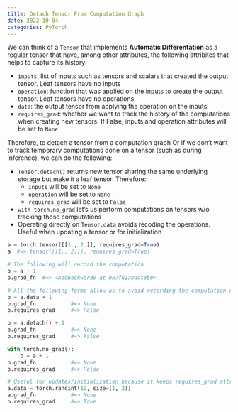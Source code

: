 ```yaml
---
title: Detach Tensor From Computation Graph
date: 2022-10-04
categories: PyTorch
---
```

We can think of a `Tensor` that implements **Automatic Differentation** as a regular tensor that have, among other attributes, the following attribites that helps to capture its history:

- `inputs`: list of inputs such as tensors and scalars that created the output tensor. Leaf tensors have no inputs
- `operation`: function that was applied on the inputs to create the output tensor. Leaf tensors have no operations
- `data`: the output tensor from applying the operation on the inputs
- `requires_grad`: whether we want to track the history of the computations when creating new tensors. If False, inputs and operation attributes will be set to `None`

Therefore, to detach a tensor from a computation graph Or if we don't want to track temporary computations done on a tensor (such as during inference), we can do the following:

- `Tensor.detach()` returns new tensor sharing the same underlying storage but make it a leaf tensor. Therefore:
    - `inputs` will be set to `None`
    - `operation` will be set to `None`
    - `requires_grad` will be set to `False`
- `with torch.no_grad` let's us perform computations on tensors w/o tracking those computations
- Operating directly on `Tensor.data` avoids recoding the operations. Useful when updating a tensor or for initialization

```python
a = torch.tensor([[1., 2.]], requires_grad=True)
a  #=> tensor([[1., 2.]], requires_grad=True)

# The following will record the computation
b = a + 1
b.grad_fn  #=> <AddBackward0 at 0x7f81abadc8b0>

# All the following forms allow us to avoid recording the computation on the tensor
b = a.data + 1
b.grad_fn           #=> None
b.requires_grad     #=> False

b = a.detach() + 1
b.grad_fn           #=> None
b.requires_grad     #=> False

with torch.no_grad():
    b = a + 1
b.grad_fn           #=> None
b.requires_grad     #=> False

# Useful for updates/initialization because it keeps requires_grad attribute
a.data = torch.randint(10, size=(1, 2))
a.grad_fn           #=> None
b.requires_grad     #=> True
```
